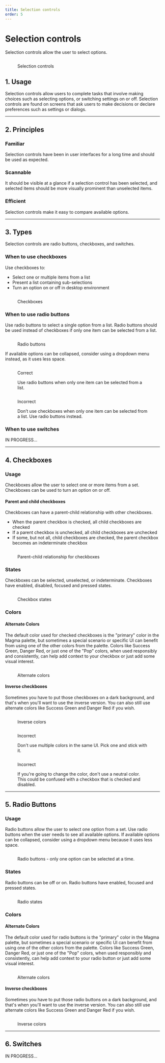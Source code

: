 ```yaml
---
title: Selection controls
order: 5
---
```



# Selection controls
Selection controls allow the user to select options.

<figure>
  <div class="image-container">
    <img src="../../images/selection-controls/Selection-controls.png" alt="" />
  </div>
  <figcaption>
    <p>Selection controls</p>
  </figcaption>
</figure>

## 1. Usage
Selection controls allow users to complete tasks that involve making choices such as selecting options, or switching settings on or off. Selection controls are found on screens that ask users to make decisions or declare preferences such as settings or dialogs.

<hr class="article-divider" />

## 2. Principles
### Familiar
Selection controls have been in user interfaces for a long time and should be used as expected.
### Scannable
It should be visible at a glance if a selection control has been selected, and selected items should be more visually prominent than unselected items.
### Efficient
Selection controls make it easy to compare available options.

<hr class="article-divider" />

## 3. Types
Selection controls are radio buttons, checkboxes, and switches.

### When to use checkboxes
Use checkboxes to:
* Select one or multiple items from a list
* Present a list containing sub-selections
* Turn an option on or off in desktop environment

<figure>
  <div class="image-container">
    <img src="../../images/selection-controls/Checkbox-example.png" alt="" />
  </div>
  <figcaption>
    <p>Checkboxes</p>
  </figcaption>
</figure>

### When to use radio buttons
Use radio buttons to select a single option from a list.  Radio buttons should be used instead of checkboxes if only one item can be selected from a list.

<figure>
  <div class="image-container">
    <img src="../../images/selection-controls/Radio-buttons-example.png" alt="" />
  </div>
  <figcaption>
    <p>Radio buttons</p>
  </figcaption>
</figure>

If available options can be collapsed, consider using a dropdown menu instead, as it uses less space.

<div class="two-col">
  <div class="row">
    <div class="col col-1">
      <figure>
        <img src="../../images/selection-controls/Radio-select-only-one.png" alt="" />
        <figcaption>
          <p class="title title-correct">Correct</p>
          <p>Use radio buttons when only one item can be selected from a list.</p>
        </figcaption>
      </figure>
    </div>
    <div class="col col-2">
      <figure>
        <img src="../../images/selection-controls/Radio-select-only-one-incorrect.png" alt="" />
        <figcaption>
          <p class="title title-incorrect">Incorrect</p>
          <p>Don’t use checkboxes when only one item can be selected from a list. Use radio buttons instead.</p>
        </figcaption>
      </figure>
    </div>
  </div>
</div>

### When to use switches
IN PROGRESS...

<hr class="article-divider" />

## 4. Checkboxes

### Usage
Checkboxes allow the user to select one or more items from a set. Checkboxes can be used to turn an option on or off.

#### Parent and child checkboxes
Checkboxes can have a parent-child relationship with other checkboxes.
* When the parent checkbox is checked, all child checkboxes are checked
* If a parent checkbox is unchecked, all child checkboxes are unchecked
* If some, but not all, child checkboxes are checked, the parent checkbox becomes an indeterminate checkbox

<figure>
  <div class="image-container">
    <img src="../../images/selection-controls/Checkbox-parent-child-example.png" alt="" />
  </div>
  <figcaption>
    <p>Parent-child relationship for checkboxes</p>
  </figcaption>
</figure>

### States
Checkboxes can be selected, unselected, or indeterminate. Checkboxes have enabled, disabled, focused and pressed states.

<figure>
  <div class="image-container">
    <img src="../../images/selection-controls/Checkbox-states.png" alt="" />
  </div>
  <figcaption>
    <p>Checkbox states</p>
  </figcaption>
</figure>

### Colors
#### Alternate Colors
The default color used for checked checkboxes is the "primary" color in the Magma palette, but sometimes a special scenario or specific UI can benefit from using one of the other colors from the palette.  Colors like Success Green, Danger Red, or just one of the "Pop" colors, when used responsibly and consistently, can help add context to your checkbox or just add some visual interest.

<figure>
  <div class="image-container">
    <img src="../../images/selection-controls/Checkbox-alternate-colors.png" alt="" />
  </div>
  <figcaption>
    <p>Alternate colors</p>
  </figcaption>
</figure>

#### Inverse checkboxes
Sometimes you have to put those checkboxes on a dark background, and that's when you'll want to use the inverse version.  You can also still use alternate colors like Success Green and Danger Red if you wish.

<figure>
  <div class="image-container">
    <img src="../../images/selection-controls/Checkbox-inverse.png" alt="" />
  </div>
  <figcaption>
    <p>Inverse colors</p>
  </figcaption>
</figure>

<div class="two-col">
  <div class="row">
    <div class="col col-1">
      <figure>
        <img src="../../images/selection-controls/Checkbox-incorrect-multi-color.png" alt="" />
        <figcaption>
          <p class="title title-incorrect">Incorrect</p>
          <p>Don't use multiple colors in the same UI.  Pick one and stick with it.</p>
        </figcaption>
      </figure>
    </div>
    <div class="col col-2">
      <figure>
        <img src="../../images/selection-controls/Checkbox-incorrect-neutral.png" alt="" />
        <figcaption>
          <p class="title title-incorrect">Incorrect</p>
          <p>If you're going to change the color, don't use a neutral color.  This could be confused with a checkbox that is checked and disabled.</p>
        </figcaption>
      </figure>
    </div>
  </div>
</div>


<hr class="article-divider" />

## 5. Radio Buttons

### Usage

Radio buttons allow the user to select one option from a set. Use radio buttons when the user needs to see all available options. If available options can be collapsed, consider using a dropdown menu because it uses less space.

<figure>
  <div class="image-container">
    <img src="../../images/selection-controls/Radio-example-2.png" alt="" />
  </div>
  <figcaption>
    <p>Radio buttons - only one option can be selected at a time.</p>
  </figcaption>
</figure>

### States
Radio buttons can be off or on. Radio buttons have enabled, focused and pressed states.

<figure>
  <div class="image-container">
    <img src="../../images/selection-controls/Radio-states.png" alt="" />
  </div>
  <figcaption>
    <p>Radio states</p>
  </figcaption>
</figure>

### Colors
#### Alternate Colors
The default color used for radio buttons is the "primary" color in the Magma palette, but sometimes a special scenario or specific UI can benefit from using one of the other colors from the palette.  Colors like Success Green, Danger Red, or just one of the "Pop" colors, when used responsibly and consistently, can help add context to your radio button or just add some visual interest.

<figure>
  <div class="image-container">
    <img src="../../images/selection-controls/Radio-alternate-colors.png" alt="" />
  </div>
  <figcaption>
    <p>Alternate colors</p>
  </figcaption>
</figure>

#### Inverse checkboxes
Sometimes you have to put those radio buttons on a dark background, and that's when you'll want to use the inverse version.  You can also still use alternate colors like Success Green and Danger Red if you wish.

<figure>
  <div class="image-container">
    <img src="../../images/selection-controls/Radio-inverse.png" alt="" />
  </div>
  <figcaption>
    <p>Inverse colors</p>
  </figcaption>
</figure>

<hr class="article-divider" />

## 6. Switches

IN PROGRESS...
